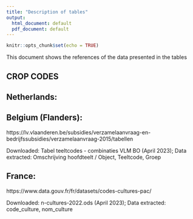 ```yaml
---
title: "Description of tables"
output:
  html_document: default
  pdf_document: default
---
```


```r
knitr::opts_chunk$set(echo = TRUE)
```

This document shows the references of the data presented in the tables 

## CROP CODES 


## Netherlands:



## Belgium (Flanders): 

https://lv.vlaanderen.be/subsidies/verzamelaanvraag-en-bedrijfssubsidies/verzamelaanvraag-2015/tabellen

Downloaded: Tabel teeltcodes - combinaties VLM BO (April 2023);
Data extracted: Omschrijving hoofdteelt / Object, Teeltcode, Groep

## France:

https://www.data.gouv.fr/fr/datasets/codes-cultures-pac/ 

Downloaded: n-cultures-2022.ods (April 2023);
Data extracted: code_culture, nom_culture

